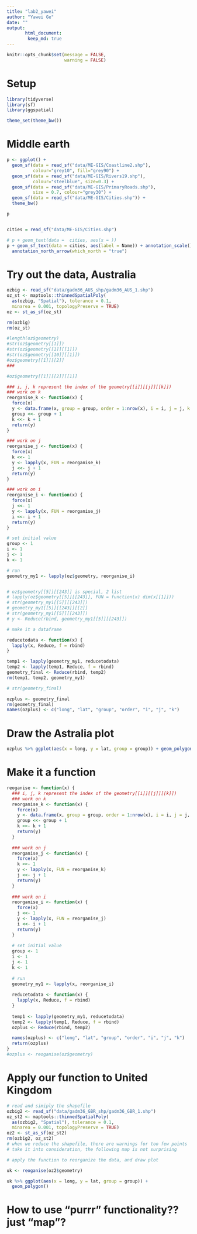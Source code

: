 ```yaml
---
title: "lab2_yawei"
author: "Yawei Ge"
date: ""
output: 
       html_document:
        keep_md: true
---
```


```r
knitr::opts_chunk$set(message = FALSE,
                      warning = FALSE)
```

# Setup
```r
library(tidyverse)
library(sf)
library(ggspatial)

theme_set(theme_bw())

```

# Middle earth
```r
p <- ggplot() +
  geom_sf(data = read_sf("data/ME-GIS/Coastline2.shp"), 
          colour="grey10", fill="grey90") +
  geom_sf(data = read_sf("data/ME-GIS/Rivers19.shp"), 
          colour="steelblue", size=0.3) +
  geom_sf(data = read_sf("data/ME-GIS/PrimaryRoads.shp"), 
          size = 0.7, colour="grey30") +
  geom_sf(data = read_sf("data/ME-GIS/Cities.shp")) +
  theme_bw()

p


cities = read_sf("data/ME-GIS/Cities.shp")

# p + geom_text(data =  cities, aes(x = ))
p + geom_sf_text(data = cities, aes(label = Name)) + annotation_scale()  +
  annotation_north_arrow(which_north = "true")
```

# Try out the data, Australia
```r
ozbig <- read_sf("data/gadm36_AUS_shp/gadm36_AUS_1.shp")
oz_st <- maptools::thinnedSpatialPoly(
  as(ozbig, "Spatial"), tolerance = 0.1, 
  minarea = 0.001, topologyPreserve = TRUE)
oz <- st_as_sf(oz_st)

rm(ozbig)
rm(oz_st)

#length(oz$geometry)
#str(oz$geometry[[1]])
#str(oz$geometry[[1]][[1]])
#str(oz$geometry[[10]][[1]])
#oz$geometry[[1]][[2]]
### 

#oz$geometry[[1]][[2]][[1]]

### i, j, k represent the index of the geometry[[i]][[j]][[k]])
### work on k
reorganise_k <- function(x) {
  force(x)
  y <- data.frame(x, group = group, order = 1:nrow(x), i = i, j = j, k = k)
  group <<- group + 1
  k <<- k + 1
  return(y)
}

### work on j
reorganise_j <- function(x) {
  force(x)
  k <<- 1
  y <- lapply(x, FUN = reorganise_k)
  j <<- j + 1
  return(y)
}

### work on i
reorganise_i <- function(x) {
  force(x)
  j <<- 1
  y <- lapply(x, FUN = reorganise_j)
  i <<- i + 1
  return(y)
}

# set initial value
group <- 1
i <- 1
j <- 1
k <- 1

# run
geometry_my1 <- lapply(oz$geometry, reorganise_i)


# oz$geometry[[5]][[243]] is special, 2 list
# lapply(oz$geometry[[5]][[243]], FUN = function(x) dim(x[[1]]))
# str(geometry_my1[[5]][[243]])
# geometry_my1[[5]][[243]][[2]]
# str(geometry_my1[[5]][[243]])
# y <- Reduce(rbind, geometry_my1[[5]][[243]])

# make it a dataframe

reducetodata <- function(x) {
  lapply(x, Reduce, f = rbind)
}

temp1 <- lapply(geometry_my1, reducetodata)
temp2 <- lapply(temp1, Reduce, f = rbind)
geometry_final <- Reduce(rbind, temp2)
rm(temp1, temp2, geometry_my1)

# str(geometry_final)

ozplus <- geometry_final
rm(geometry_final)
names(ozplus) <- c("long", "lat", "group", "order", "i", "j", "k")

```

# Draw the Astralia plot
```r
ozplus %>% ggplot(aes(x = long, y = lat, group = group)) + geom_polygon()
```

# Make it a function
```r
reoganise <- function(x) {
  ### i, j, k represent the index of the geometry[[i]][[j]][[k]])
  ### work on k
  reorganise_k <- function(x) {
    force(x)
    y <- data.frame(x, group = group, order = 1:nrow(x), i = i, j = j, k = k)
    group <<- group + 1
    k <<- k + 1
    return(y)
  }
  
  ### work on j
  reorganise_j <- function(x) {
    force(x)
    k <<- 1
    y <- lapply(x, FUN = reorganise_k)
    j <<- j + 1
    return(y)
  }
  
  ### work on i
  reorganise_i <- function(x) {
    force(x)
    j <<- 1
    y <- lapply(x, FUN = reorganise_j)
    i <<- i + 1
    return(y)
  }
  
  # set initial value
  group <- 1
  i <- 1
  j <- 1
  k <- 1
  
  # run
  geometry_my1 <- lapply(x, reorganise_i)
  
  reducetodata <- function(x) {
    lapply(x, Reduce, f = rbind)
  }
  
  temp1 <- lapply(geometry_my1, reducetodata)
  temp2 <- lapply(temp1, Reduce, f = rbind)
  ozplus <- Reduce(rbind, temp2)

  names(ozplus) <- c("long", "lat", "group", "order", "i", "j", "k")
  return(ozplus)
}
#ozplus <- reoganise(oz$geometry)
```

# Apply our function to United Kingdom
```r
# read and simiply the shapefile
ozbig2 <- read_sf("data/gadm36_GBR_shp/gadm36_GBR_1.shp")
oz_st2 <- maptools::thinnedSpatialPoly(
  as(ozbig2, "Spatial"), tolerance = 0.1, 
  minarea = 0.001, topologyPreserve = TRUE)
oz2 <- st_as_sf(oz_st2)
rm(ozbig2, oz_st2)
# when we reduce the shapefile, there are warnings for too few points
# take it into consideration, the following map is not surprising

# apply the function to reorganize the data, and draw plot

uk <- reoganise(oz2$geometry)

uk %>% ggplot(aes(x = long, y = lat, group = group)) + 
  geom_polygon()
```

# How to use "purrr" functionality?? just "map"?